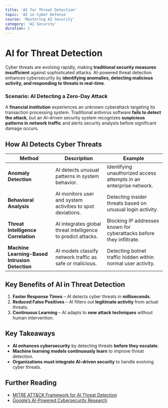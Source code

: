 ```yaml
---
title: 'AI for Threat Detection'
topic: 'AI in Cyber Defense'
course: 'Mastering AI Security'
category: 'AI Security'
duration: 1
---
```


# AI for Threat Detection

Cyber threats are evolving rapidly, making **traditional security measures insufficient** against sophisticated attacks. AI-powered threat detection enhances cybersecurity by **identifying anomalies, detecting malicious activity, and responding to threats in real-time**.

### **Scenario: AI Detecting a Zero-Day Attack**

A **financial institution** experiences an unknown cyberattack targeting its transaction processing system. Traditional antivirus software **fails to detect the attack**, but an AI-driven security system recognizes **suspicious patterns in network traffic** and alerts security analysts before significant damage occurs.

## How AI Detects Cyber Threats

| Method | Description | Example |
|--------|------------|---------|
| **Anomaly Detection** | AI detects unusual patterns in system behavior. | Identifying unauthorized access attempts in an enterprise network. |
| **Behavioral Analysis** | AI monitors user and system activities to spot deviations. | Detecting insider threats based on unusual login activity. |
| **Threat Intelligence Correlation** | AI integrates global threat intelligence to predict attacks. | Blocking IP addresses known for cyberattacks before they infiltrate. |
| **Machine Learning-Based Intrusion Detection** | AI models classify network traffic as safe or malicious. | Detecting botnet traffic hidden within normal user activity. |

## Key Benefits of AI in Threat Detection

1. **Faster Response Times** – AI detects cyber threats in **milliseconds**.  
2. **Reduced False Positives** – AI filters out **legitimate activity** from actual threats.  
3. **Continuous Learning** – AI adapts to **new attack techniques** without human intervention.  

## Key Takeaways

- **AI enhances cybersecurity** by detecting threats **before they escalate**.  
- **Machine learning models continuously learn** to improve threat detection.  
- **Organizations must integrate AI-driven security** to handle evolving cyber threats.  

## Further Reading

- [MITRE ATT&CK Framework for AI Threat Detection](https://attack.mitre.org/)  
- [Google’s AI-Powered Cybersecurity Research](https://ai.google/research/)  
